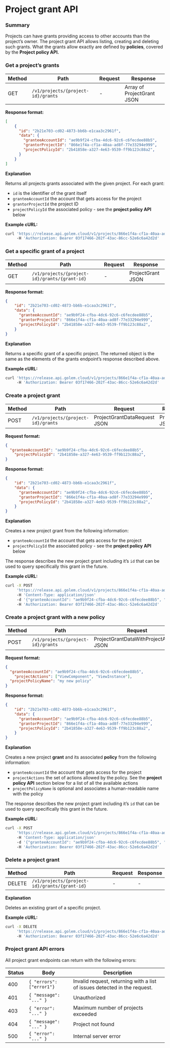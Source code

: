 # Project grant API

### Summary

Projects can have grants providing access to other accounts than the project’s owner. The project grant API allows listing, creating and deleting such grants. What the grants allow exactly are defined by **policies**, covered by the **Project policy API.**

### Get a project’s grants

| Method | Path | Request | Response |
| --- | --- | --- | --- |
| GET | `/v1/projects/{project-id}/grants` | - | Array of ProjectGrant JSON |

**Response format:**

```json
[
	{
	  "id": "2b21e703-cd02-4873-bb6b-e1caa3c2961f",
	  "data": {
	    "granteeAccountId": "ae9b9f24-cfba-4dc6-92c6-c6fecdee88b5",
	    "grantorProjectId": "866e1f4a-cf1a-40aa-ad8f-77e33294e999",
	    "projectPolicyId": "2b41858e-a327-4e63-9539-ff9b123c88a2",
	  }
	}
]
```

**Explanation**

Returns all projects grants associated with the given project. For each grant:

- `id` is the identifier of the grant itself
- `granteeAccountId` the account that gets access for the project
- `grantorProjectId` the project ID
- `projectPolicyId` the associated policy - see the **project policy API** below

**Example cURL:**

```bash
curl 'https://release.api.golem.cloud/v1/projects/866e1f4a-cf1a-40aa-ad8f-77e33294e999/grants'
     -H 'Authorization: Bearer 03f17466-202f-43ac-86cc-52e6c6a42d2d'
```

### Get a specific grant of a project

| Method | Path | Request | Response |
| --- | --- | --- | --- |
| GET | `/v1/projects/{project-id}/grants/{grant-id}` | - | ProjectGrant JSON |

**Response format:**

```json
{
	"id": "2b21e703-cd02-4873-bb6b-e1caa3c2961f",
	"data": {
	  "granteeAccountId": "ae9b9f24-cfba-4dc6-92c6-c6fecdee88b5",
	  "grantorProjectId": "866e1f4a-cf1a-40aa-ad8f-77e33294e999",
	  "projectPolicyId": "2b41858e-a327-4e63-9539-ff9b123c88a2",
	}
}
```

**Explanation**

Returns a specific grant of a specific project. The returned object is the same as the elements of the grants endpoint’s response described above.

**Example cURL:**

```bash
curl 'https://release.api.golem.cloud/v1/projects/866e1f4a-cf1a-40aa-ad8f-77e33294e999/grants/2b21e703-cd02-4873-bb6b-e1caa3c2961f'
     -H 'Authorization: Bearer 03f17466-202f-43ac-86cc-52e6c6a42d2d'
```

### Create a project grant

| Method | Path | Request | Response |
| --- | --- | --- | --- |
| POST | `/v1/projects/{project-id}/grants` | ProjectGrantDataRequest JSON | ProjectGrant JSON |

**Request format:**

```json
{
  "granteeAccountId": "ae9b9f24-cfba-4dc6-92c6-c6fecdee88b5",
	"projectPolicyId": "2b41858e-a327-4e63-9539-ff9b123c88a2",
}
```

**Response format:**

```json
{
	"id": "2b21e703-cd02-4873-bb6b-e1caa3c2961f",
	"data": {
	  "granteeAccountId": "ae9b9f24-cfba-4dc6-92c6-c6fecdee88b5",
	  "grantorProjectId": "866e1f4a-cf1a-40aa-ad8f-77e33294e999",
	  "projectPolicyId": "2b41858e-a327-4e63-9539-ff9b123c88a2",
	}
}
```

**Explanation**

Creates a new project grant from the following information:

- `granteeAccountId` the account that gets access for the project
- `projectPolicyId` the associated policy - see the **project policy API** below

The response describes the new project grant including it’s `id` that can be used to query specifically this grant in the future.

**Example cURL:**

```bash
curl -X POST
     'https://release.api.golem.cloud/v1/projects/866e1f4a-cf1a-40aa-ad8f-77e33294e999/grants'
     -H 'Content-Type: application/json'
     -d '{"granteeAccountId": "ae9b9f24-cfba-4dc6-92c6-c6fecdee88b5", "projectPolicyId": "2b41858e-a327-4e63-9539-ff9b123c88a2"}' 
     -H 'Authorization: Bearer 03f17466-202f-43ac-86cc-52e6c6a42d2d'
```

### Create a project grant with a new policy

| Method | Path | Request | Response |
| --- | --- | --- | --- |
| POST | `/v1/projects/{project-id}/grants` | ProjectGrantDataWithProjectActions JSON | ProjectGrant JSON |

**Request format:**

```json
{
  "granteeAccountId": "ae9b9f24-cfba-4dc6-92c6-c6fecdee88b5",
	"projectActions": ["ViewComponent", "ViewInstance"],
  "projectPolicyName": "my new policy"
}
```

**Response format:**

```json
{
	"id": "2b21e703-cd02-4873-bb6b-e1caa3c2961f",
	"data": {
	  "granteeAccountId": "ae9b9f24-cfba-4dc6-92c6-c6fecdee88b5",
	  "grantorProjectId": "866e1f4a-cf1a-40aa-ad8f-77e33294e999",
	  "projectPolicyId": "2b41858e-a327-4e63-9539-ff9b123c88a2",
	}
}
```

**Explanation**

Creates a new project **grant** and its associated **policy** from the following information:

- `granteeAccountId` the account that gets access for the project
- `projectActions` the set of actions allowed by the policy. See the **project policy API** section below for a list of all the available actions
- `projectPolicyName` is optional and associates a human-readable name with the policy

The response describes the new project grant including it’s `id` that can be used to query specifically this grant in the future.

**Example cURL:**

```bash
curl -X POST
     'https://release.api.golem.cloud/v1/projects/866e1f4a-cf1a-40aa-ad8f-77e33294e999/grants'
     -H 'Content-Type: application/json'
     -d '{"granteeAccountId": "ae9b9f24-cfba-4dc6-92c6-c6fecdee88b5", "projectActions": ["ViewComponent", "ViewInstance"], "projectPolicyName": "my new policy"}' 
     -H 'Authorization: Bearer 03f17466-202f-43ac-86cc-52e6c6a42d2d'
```

### Delete a project grant

| Method | Path | Request | Response |
| --- | --- | --- | --- |
| DELETE | `/v1/projects/{project-id}/grants/{grant-id}` | - | - |

**Explanation**

Deletes an existing grant of a specific project. 

**Example cURL:**

```bash
curl -X DELETE
     'https://release.api.golem.cloud/v1/projects/866e1f4a-cf1a-40aa-ad8f-77e33294e999/grants/2b21e703-cd02-4873-bb6b-e1caa3c2961f'
     -H 'Authorization: Bearer 03f17466-202f-43ac-86cc-52e6c6a42d2d'
```

### Project grant API errors

All project grant endpoints can return with the following errors:

| Status | Body | Description |
| --- | --- | --- |
| 400 | `{ "errors": ["error1"}` | Invalid request, returning with a list of issues detected in the request. |
| 401 | `{ "message": "..." }` | Unauthorized |
| 403 | `{ "error": "..." }` | Maximum number of projects exceeded |
| 404 | `{ "message": "..." }` | Project not found |
| 500 | `{ "error": "..." }` | Internal server error |
